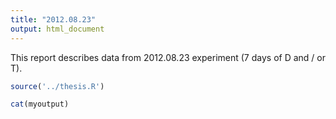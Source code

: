 ```yaml
---
title: "2012.08.23"
output: html_document
---
```


This report describes data from 2012.08.23 experiment (7 days of D and / or T).

```r
source('../thesis.R')
```

```r
cat(myoutput)
```
